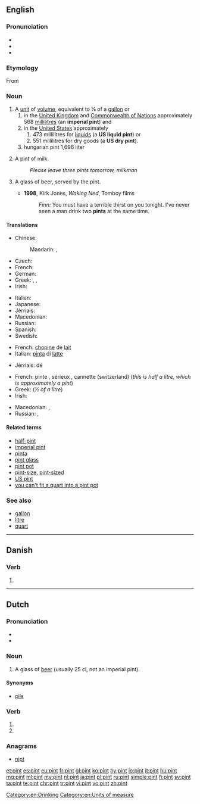 {{also|Pint}}
==English==
{{wikipedia}}

===Pronunciation===
* {{IPA|/paɪnt/|lang=en}}
* {{audio|en-us-pint.ogg|Audio (US)|lang=en}}
* {{rhymes|aɪnt|lang=en}}

===Etymology===
From {{etyl|fro|en}} {{term|pinte|lang=fro}}

===Noun===
{{en-noun}}

# A [[unit]] of [[volume]], equivalent to ⅛ of a [[gallon]] or
## in the [[United Kingdom]] and [[Commonwealth of Nations]] approximately 568 [[millilitre]]s (an '''imperial pint''') and
## in the [[United States]] approximately
### 473 millilitres for [[liquid]]s (a '''US liquid pint''') or
### 551 millilitres for dry goods (a '''US dry pint''').
## hungarian pint 1,696 liter
# {{context|British|lang=en}} A pint of milk.
#: ''Please leave three pints tomorrow, milkman''
# {{context|euphemistic|lang=en}} A glass of beer, served by the pint.
#* '''1998''', Kirk Jones, ''Waking Ned'', Tomboy films
#*: ''Finn:'' You must have a terrible thirst on you tonight. I've never seen a man drink two '''pints''' at the same time.

====Translations====
{{trans-top|unit of volume for liquids}}
* Chinese:
*: Mandarin: {{t+|cmn|品脫|sc=Hani}}, {{t|cmn|品脱|tr=pǐntuō|sc=Hani}}
* Czech: {{t+|cs|pinta|f}}
* French: {{t+|fr|chopine|f}} {{qualifier|NOTE: "pinte" is a false friend in Belgium where it really means "quart"}}
* German: {{t+|de|Pint|n}}
* Greek: {{t|el|χοεύς|m}}, {{t|el|πίντα|f}}, {{t|el|⅛ του γαλονιού|n}}
* Irish: {{t|ga|pionta|m}}
{{trans-mid}}
* Italian: {{t+|it|pinta|f}}
* Japanese: {{t|ja|パイント|tr=painto|sc=Jpan}}
* Jèrriais: {{t|roa-jer|pînte|f}}
* Macedonian: {{t|mk|пинта|f|tr=pínta}}
* Russian: {{t+|ru|пинта|f|tr=pínta}}
* Spanish: {{t+|es|pinta|f}}
* Swedish: {{t+|sv|pint|c}}
{{trans-bottom}}

{{trans-top|pint of milk}}
* French: [[chopine]] de [[lait]] {{g|f}}
* Italian: [[pinta]] di [[latte]] {{g|f}}
{{trans-mid}}
* Jèrriais: {{l|roa-jer|pînte}} dé {{l|roa-jer|lait}} {{g|f}}
{{trans-bottom}}

{{trans-top|pint of beer}}
* French: pinte {{g|f}}, sérieux {{g|m}}, cannette (switzerland) {{g|f}} (''this is half a litre, which is approximately a pint'')
* Greek: {{t|el|μισόλιτρο|n}} (''½ of a litre'')
* Irish: {{t|ga|pionta|m}}
{{trans-mid}}
* Macedonian: {{t|mk|кригла|f|tr=krígla}}, {{t|mk|пинта|f|tr=pínta}}
* Russian: {{t+|ru|кружка|f|tr=krúžka|sc=Cyrl}} {{qualifier|пи́ва}}, {{t+|ru|пинта|f|tr=pínta|sc=Cyrl}}
{{trans-bottom}}

====Related terms====
* [[half-pint]]
* [[imperial pint]]
* [[pinta]]
* [[pint glass]]
* [[pint pot]]
* [[pint-size]], [[pint-sized]]
* [[US pint]]
* [[you can't fit a quart into a pint pot]]

===See also===
* [[gallon]]
* [[litre]]
* [[quart]]

[[Category:en:Drinking]]
[[Category:en:Units of measure]]

----

==Danish==

===Verb===
{{head|da|verb form}}

# {{past participle of|pine|lang=da}}

----

==Dutch==

===Pronunciation===
* {{rhymes|ɪnt|lang=nl}}
* {{audio|Nl-pint.ogg|Audio|lang=nl}}

===Noun===
{{nl-noun|c|-en|pintje}}

# {{context|lang=nl|Southern}} A glass of [[beer]] (usually 25 cl, not an imperial pint).

====Synonyms====
* [[pils]]

===Verb===
{{nl-verb-form}}

# {{nl-verb form of|p=23|n=sg|t=pres|m=ind|pinnen}}
# {{nl-verb form of|n=pl|m=imp|pinnen}}

===Anagrams===
* [[nipt#Dutch|nipt]]

[[et:pint]]
[[es:pint]]
[[eu:pint]]
[[fr:pint]]
[[gl:pint]]
[[ko:pint]]
[[hy:pint]]
[[io:pint]]
[[it:pint]]
[[hu:pint]]
[[mg:pint]]
[[ml:pint]]
[[my:pint]]
[[nl:pint]]
[[ja:pint]]
[[pl:pint]]
[[ru:pint]]
[[simple:pint]]
[[fi:pint]]
[[sv:pint]]
[[ta:pint]]
[[te:pint]]
[[chr:pint]]
[[tr:pint]]
[[vi:pint]]
[[vo:pint]]
[[zh:pint]]